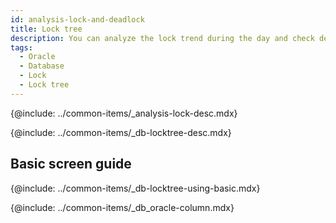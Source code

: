 ```yaml
---
id: analysis-lock-and-deadlock
title: Lock tree
description: You can analyze the lock trend during the day and check deadlocked queries.
tags:
  - Oracle
  - Database
  - Lock
  - Lock tree
---
```



<!-- 개요 -->

{@include: ../common-items/_analysis-lock-desc.mdx}

<!-- Lock Tree -->

{@include: ../common-items/_db-locktree-desc.mdx}

## Basic screen guide

{@include: ../common-items/_db-locktree-using-basic.mdx}  

<!-- 락트리 컬럼 정보 -->

{@include: ../common-items/_db_oracle-column.mdx} 

